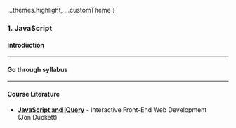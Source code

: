 
  ...themes.highlight,
  ...customTheme
}

### 1. JavaScript
#### Introduction


---

#### Go through syllabus


---

#### Course Literature

* **<a href="https://www.bokus.com/bok/9781118907443/web-design-with-html-css-javascript-and-jquery-set/" target="_blank">JavaScript and jQuery</a>** - Interactive Front-End Web Development <br/>(Jon Duckett)